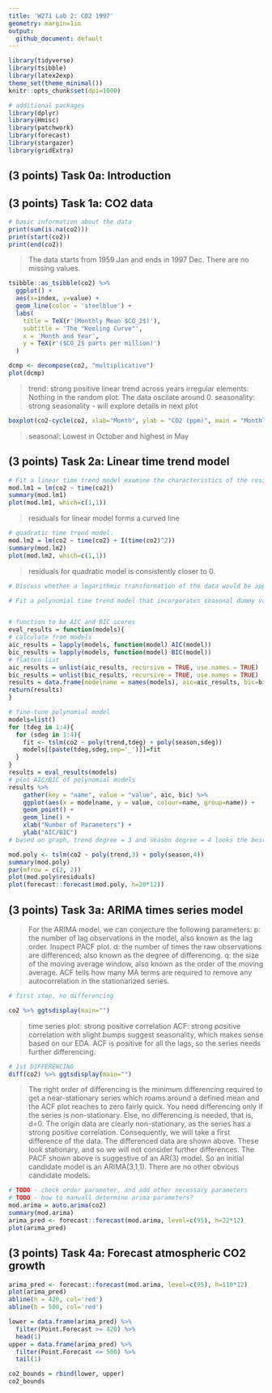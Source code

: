 ```yaml
---
title: 'W271 Lab 2: CO2 1997'
geometry: margin=1in
output:
  github_document: default
---
```


```r
library(tidyverse)
library(tsibble)
library(latex2exp)
theme_set(theme_minimal())
knitr::opts_chunk$set(dpi=1000)

# additional packages
library(dplyr)
library(Hmisc)
library(patchwork)
library(forecast)
library(stargazer)
library(gridExtra)
```


## (3 points) Task 0a: Introduction 


## (3 points) Task 1a: CO2 data

```r
# basic information about the data
print(sum(is.na(co2)))
print(start(co2))
print(end(co2))
```
> The data starts from 1959 Jan and ends in 1997 Dec. There are no missing values.

```r
tsibble::as_tsibble(co2) %>%
  ggplot() + 
  aes(x=index, y=value) + 
  geom_line(color = 'steelblue') +
  labs(
    title = TeX(r'(Monthly Mean $CO_2$)'),
    subtitle = 'The "Keeling Curve"',
    x = 'Month and Year',
    y = TeX(r'($CO_2$ parts per million)')
  )
```


```r
dcmp <- decompose(co2, "multiplicative")
plot(dcmp)
```
> trend: strong positive linear trend across years
> irregular elements: Nothing in the random plot. The data oscilate around 0.
> seasonality: strong seasonality - will explore details in next plot

```r
boxplot(co2~cycle(co2, xlab="Month", ylab = "CO2 (ppm)", main = "Monthly Mean CO2"))
```
> seasonal: Lowest in October and highest in May 


## (3 points) Task 2a: Linear time trend model

```r
# Fit a linear time trend model examine the characteristics of the residuals
mod.lm1 = lm(co2 ~ time(co2))
summary(mod.lm1)
plot(mod.lm1, which=c(1,1))
```
> residuals for linear model forms a curved line

```r
# quadratic time trend model.
mod.lm2 = lm(co2 ~ time(co2) + I(time(co2)^2))
summary(mod.lm2)
plot(mod.lm2, which=c(1,1))
```
> residuals for quadratic model is consistently closer to 0.


```r
# Discuss whether a logarithmic transformation of the data would be appropriate. 

```


```r
# Fit a polynomial time trend model that incorporates seasonal dummy variables, and use this model to generate forecasts to the year 2020. 


# function to be AIC and BIC scores
eval_results = function(models){
# calculate from models
aic_results = lapply(models, function(model) AIC(model))
bic_results = lapply(models, function(model) BIC(model))
# flatten list
aic_results = unlist(aic_results, recursive = TRUE, use.names = TRUE)
bic_results = unlist(bic_results, recursive = TRUE, use.names = TRUE)
results = data.frame(modelname = names(models), aic=aic_results, bic=bic_results)
return(results)
}

# fine-tune polynomial model
models=list()
for (tdeg in 1:4){
  for (sdeg in 1:4){
    fit <- tslm(co2 ~ poly(trend,tdeg) + poly(season,sdeg))
    models[[paste(tdeg,sdeg,sep='_')]]=fit
  }
}
results = eval_results(models)
# plot AIC/BIC of polynomial models
results %>%
    gather(key = "name", value = "value", aic, bic) %>%
    ggplot(aes(x = modelname, y = value, colour=name, group=name)) +
    geom_point() +
    geom_line() +
    xlab("Number of Parameters") +
    ylab("AIC/BIC")
# based on graph, trend degree = 3 and season degree = 4 looks the best
```

```r

mod.poly <- tslm(co2 ~ poly(trend,3) + poly(season,4))
summary(mod.poly)
par(mfrow = c(2, 2))
plot(mod.poly$residuals)
plot(forecast::forecast(mod.poly, h=20*12))

```


## (3 points) Task 3a: ARIMA times series model

> For the ARIMA model, we can conjecture the following parameters:
> p: the number of lag observations in the model, also known as the lag order. Inspect PACF plot.
> d: the number of times the raw observations are differenced; also known as the degree of differencing. 
> q: the size of the moving average window, also known as the order of the moving average. ACF tells how many MA terms are required to remove any autocorrelation in the stationarized series.

```r
# first step, no differencing

co2 %>% ggtsdisplay(main="")

```
> time series plot: strong positive correlation
> ACF: strong positive correlation with slight bumps suggest seasonality, which makes sense based on our EDA. ACF is positive for all the lags, so the series needs further differencing.

```r
# 1st DIFFERENCING
diff(co2) %>% ggtsdisplay(main="")
```
> The right order of differencing is the minimum differencing required to get a near-stationary series which roams around a defined mean and the ACF plot reaches to zero fairly quick. You need differencing only if the series is non-stationary. Else, no differencing is needed, that is, d=0.
The origin data are clearly non-stationary, as the series has a strong positive correlation. Consequently, we will take a first difference of the data. The differenced data are shown above. These look stationary, and so we will not consider further differences.
> The PACF shown above is suggestive of an AR(3) model. So an initial candidate model is an ARIMA(3,1,1). There are no other obvious candidate models.


```r
# TODO - check order parameter, and add other necessary parameters
# TODO - how to manuall determine arima parameters?
mod.arima = auto.arima(co2)
summary(mod.arima)
arima_pred <- forecast::forecast(mod.arima, level=c(95), h=22*12)
plot(arima_pred)
```


## (3 points) Task 4a: Forecast atmospheric CO2 growth 
```r
arima_pred <- forecast::forecast(mod.arima, level=c(95), h=110*12)
plot(arima_pred)
abline(h = 420, col='red')
abline(h = 500, col='red')
```


```r
lower = data.frame(arima_pred) %>%
  filter(Point.Forecast >= 420) %>%
  head(1)
upper = data.frame(arima_pred) %>%
  filter(Point.Forecast <= 500) %>%
  tail(1)

co2_bounds = rbind(lower, upper)
co2_bounds
```

